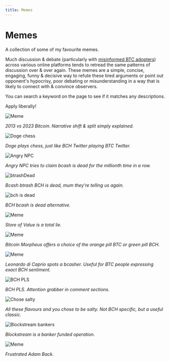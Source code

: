 ```yaml
---
title: Memes
---
```



# Memes

A collection of some of my favourite memes.

Much discussion & debate (particularly with [misinformed BTC adopters](/faqs/BCH-vs-BTC/whats-wrong-with-bitcoin-btc)) across various online platforms tends to retread the same patterns of discussion over & over again. These memes are a simple, concise, engaging, funny & decisive way to refute these tired arguments or point out opponent's hypocrisy, poor debating or misunderstanding in a way that is likely to connect with & convince observers.

You can search a keyword on the page to see if it matches any descriptions.

Apply liberally!

<img src={splitBitcoin} alt="Meme" />

_2013 vs 2023 Bitcoin. Narrative shift & split simply explained._

<img src={dogeChess} alt="Doge chess" />

_Doge plays chess, just like BCH Twitter playing BTC Twitter._

<img src={angrynpc} alt="Angry NPC" />

_Angry NPC tries to claim bcash is dead for the millionth time in a row._

<img src={btrashDead} alt="btrashDead" />

_Bcash btrash BCH is dead, mum they're telling us again._

<img src={bchisdeadscreaming} alt="bch is dead" />

_BCH bcash is dead alternative._

<img src={balloonMeme} alt="Meme" />

_Store of Value is a total lie._

<img src={BitcoinMorpheus} alt="Meme" />

_Bitcoin Morpheus offers a choice of the orange pill BTC or green pill BCH._

<img src={bcasherLeo} alt="Meme" />

_Leonardo di Caprio spots a bcasher. Useful for BTC people expressing exact BCH sentiment._

<img src={bchpls} alt="BCH PLS" />

_BCH PLS. Attention grabber in comment sections._

<img src={choseSalty} alt="Chose salty" />

_All these flavours and you chose to be salty. Not BCH specific, but a useful classic._

<img src={bankers} alt="Blockstream bankers" />

_Blockstream is a banker funded operation._

<img src={adamBackMeme} alt="Meme" />

_Frustrated Adam Back._
